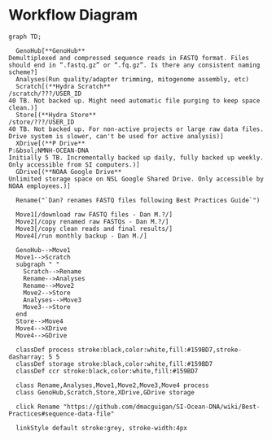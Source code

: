 # Workflow Diagram

```mermaid
graph TD;

  GenoHub[**GenoHub**
Demultiplexed and compressed sequence reads in FASTQ format. Files should end in “.fastq.gz” or “.fq.gz”. Is there any consistent naming scheme?]
  Analyses(Run quality/adapter trimming, mitogenome assembly, etc)
  Scratch[(**Hydra Scratch**
/scratch/???/USER_ID
40 TB. Not backed up. Might need automatic file purging to keep space clean.)]
  Store[(**Hydra Store**
/store/???/USER_ID
40 TB. Not backed up. For non-active projects or large raw data files. Drive system is slower, can't be used for active analysis)]
  XDrive[(**P Drive**
P:&bsol;NMNH-OCEAN-DNA
Initially 5 TB. Incrementally backed up daily, fully backed up weekly. Only accessible from SI computers.)]
  GDrive[(**NOAA Google Drive**
Unlimited storage space on NSL Google Shared Drive. Only accessible by NOAA employees.)]
  
  Rename("`Dan? renames FASTQ files following Best Practices Guide`")

  Move1[/download raw FASTQ files - Dan M.?/]
  Move2[/copy renamed raw FASTQs - Dan M.?/]
  Move3[/copy clean reads and final results/]
  Move4[/run monthly backup - Dan M./]

  GenoHub-->Move1
  Move1-->Scratch
  subgraph " "
    Scratch-->Rename
    Rename-->Analyses
    Rename-->Move2
    Move2-->Store
    Analyses-->Move3
    Move3-->Store
  end
  Store-->Move4
  Move4-->XDrive
  Move4-->GDrive

  classDef process stroke:black,color:white,fill:#159BD7,stroke-dasharray: 5 5
  classDef storage stroke:black,color:white,fill:#159BD7
  classDef ccr stroke:black,color:white,fill:#159BD7

  class Rename,Analyses,Move1,Move2,Move3,Move4 process
  class GenoHub,Scratch,Store,XDrive,GDrive storage

  click Rename "https://github.com/dmacguigan/SI-Ocean-DNA/wiki/Best-Practices#sequence-data-file"

  linkStyle default stroke:grey, stroke-width:4px

```
